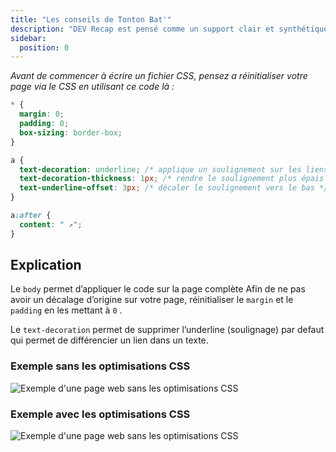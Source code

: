 ```yaml
---
title: "Les conseils de Tonton Bat'"
description: "DEV Recap est pensé comme un support clair et synthétique : un outil pratique pour réviser, enseigner ou s’inspirer."
sidebar:
  position: 0
---
```


_Avant de commencer à écrire un fichier CSS, pensez a réinitialiser votre page via le CSS en utilisant ce code là :_

```css
* {
  margin: 0;
  padding: 0;
  box-sizing: border-box;
}

a {
  text-decoration: underline; /* applique un soulignement sur les liens */
  text-decoration-thickness: 1px; /* rendre le soulignement plus épais */
  text-underline-offset: 3px; /* décaler le soulignement vers le bas */
}

a:after {
  content: " ↗";
}
```

## Explication

Le `body` permet d’appliquer le code sur la page complète
Afin de ne pas avoir un décalage d’origine sur votre page, réinitialiser le `margin` et le `padding` en les mettant à `0` .

Le `text-decoration` permet de supprimer l’underline (soulignage) par defaut qui permet de différencier un lien dans un texte.

### Exemple sans les optimisations CSS

![Exemple d'une page web sans les optimisations CSS](/assets/webp/css/without-code.webp)

### Exemple avec les optimisations CSS

![Exemple d'une page web sans les optimisations CSS](/assets/webp/css/with-code.webp)

